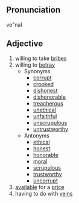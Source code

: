 ==Pronunciation==
ve"nal

==Adjective==
# willing to take [[bribe]]s <br>
# willing to [[betray]]
#* Synonyms
#** [[corrupt]]
#** [[crooked]]
#** [[dishonest]]
#** [[dishonorable]]
#** [[treacherous]]
#** [[unethical]]
#** [[unfaithful]]
#** [[unscrupulous]]
#** [[untrustworthy]]
#* Antonyms
#** [[ethical]]
#** [[honest]]
#** [[honorable]]
#** [[moral]]
#** [[scrupulous]]
#** [[trustworthy]]
#** [[uncorrupt]]
# [[available]] for a [[price]] <br>
# having to do with [[vein]]s